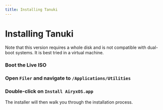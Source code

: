 ```yaml
---
title: Installing Tanuki
---
```



# Installing Tanuki

<Callout type="warning" emoji="⚠️">
    Note that this version requires a whole disk and is not compatible with dual-boot systems. It is best tried in a virtual machine.
</Callout>

<Steps>

### Boot the Live ISO
### Open `Filer` and navigate to `/Applications/Utilities`
### Double-click on `Install AiryxOS.app`

</Steps>

The installer will then walk you through the installation process.